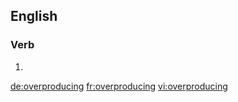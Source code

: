 ==English==

===Verb===
{{head|en}}

# {{present participle of|overproduce}}

[[de:overproducing]]
[[fr:overproducing]]
[[vi:overproducing]]